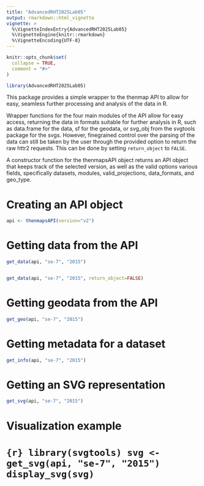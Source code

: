 ```yaml
---
title: "AdvancedRHT2025Lab05"
output: rmarkdown::html_vignette
vignette: >
  %\VignetteIndexEntry{AdvancedRHT2025Lab05}
  %\VignetteEngine{knitr::rmarkdown}
  %\VignetteEncoding{UTF-8}
---
```


```r
knitr::opts_chunk$set(
  collapse = TRUE,
  comment = "#>"
)
```

```r
library(AdvancedRHT2025Lab05)
```


This package provides a simple wrapper to the thenmap API \url{http://api.thenmap.net} to allow for easy, seamless further processing and analysis of the data in R. 

Wrapper functions for the four main modules of the API allow for easy access, returning the data in formats suitable for further analysis in R, such as data.frame for the data, sf for the geodata, or svg_obj from the svgtools package for the svgs. However, finegrained control over the parsing of the data can still be taken by the user through the provided option to return the raw httr2 requests. This can be done by setting `return_object` to `FALSE`. 

A constructor function for the thenmapsAPI object returns an API object that keeps track of the selected version, as well as the valid options various fields, specifically datasets, modules, valid_projections, data_formats, and geo_type.

# Creating an API object
```r
api <- thenmapsAPI(version="v2")
```

# Getting data from the API
```r
get_data(api, "se-7", "2015")


get_data(api, "se-7", "2015", return_object=FALSE)
```

# Getting geodata from the API
```r
get_geo(api, "se-7", "2015")
```

# Getting metadata for a dataset
```r
get_info(api, "se-7", "2015")
```

# Getting an SVG representation
```r
get_svg(api, "se-7", "2015")
```


# Visualization example
# ```{r}
library(svgtools)
svg <- get_svg(api, "se-7", "2015")
display_svg(svg)
```

